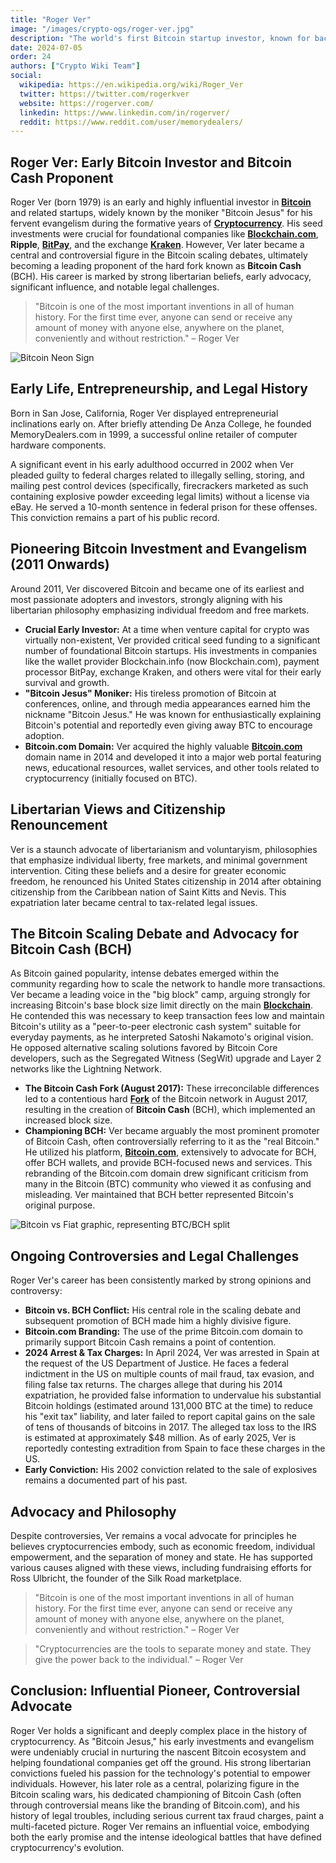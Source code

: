 ```yaml
---
title: "Roger Ver"
image: "/images/crypto-ogs/roger-ver.jpg"
description: "The world's first Bitcoin startup investor, known for backing Bitcoin.com, Blockchain.com, Ripple, BitPay, Kraken etc."
date: 2024-07-05
order: 24
authors: ["Crypto Wiki Team"]
social:
  wikipedia: https://en.wikipedia.org/wiki/Roger_Ver
  twitter: https://twitter.com/rogerkver
  website: https://rogerver.com/
  linkedin: https://www.linkedin.com/in/rogerver/
  reddit: https://www.reddit.com/user/memorydealers/
---
```


## **Roger Ver: Early Bitcoin Investor and Bitcoin Cash Proponent**

Roger Ver (born 1979) is an early and highly influential investor in **[Bitcoin](/posts/what-is-bitcoin)** and related startups, widely known by the moniker "Bitcoin Jesus" for his fervent evangelism during the formative years of **[Cryptocurrency](/posts/what-is-cryptocurrency)**. His seed investments were crucial for foundational companies like **[Blockchain.com](https://www.blockchain.com/)**, **Ripple**, **[BitPay](https://www.bitpay.com/)**, and the exchange **[Kraken](/exchanges/kraken)**. However, Ver later became a central and controversial figure in the Bitcoin scaling debates, ultimately becoming a leading proponent of the hard fork known as **Bitcoin Cash** (BCH). His career is marked by strong libertarian beliefs, early advocacy, significant influence, and notable legal challenges.

> "Bitcoin is one of the most important inventions in all of human history. For the first time ever, anyone can send or receive any amount of money with anyone else, anywhere on the planet, conveniently and without restriction." – Roger Ver

![Bitcoin Neon Sign](/images/posts/bitcoin-neon.jpg)

## **Early Life, Entrepreneurship, and Legal History**

Born in San Jose, California, Roger Ver displayed entrepreneurial inclinations early on. After briefly attending De Anza College, he founded MemoryDealers.com in 1999, a successful online retailer of computer hardware components.

A significant event in his early adulthood occurred in 2002 when Ver pleaded guilty to federal charges related to illegally selling, storing, and mailing pest control devices (specifically, firecrackers marketed as such containing explosive powder exceeding legal limits) without a license via eBay. He served a 10-month sentence in federal prison for these offenses. This conviction remains a part of his public record.

## **Pioneering Bitcoin Investment and Evangelism (2011 Onwards)**

Around 2011, Ver discovered Bitcoin and became one of its earliest and most passionate adopters and investors, strongly aligning with his libertarian philosophy emphasizing individual freedom and free markets.

- **Crucial Early Investor:** At a time when venture capital for crypto was virtually non-existent, Ver provided critical seed funding to a significant number of foundational Bitcoin startups. His investments in companies like the wallet provider Blockchain.info (now Blockchain.com), payment processor BitPay, exchange Kraken, and others were vital for their early survival and growth.
- **"Bitcoin Jesus" Moniker:** His tireless promotion of Bitcoin at conferences, online, and through media appearances earned him the nickname "Bitcoin Jesus." He was known for enthusiastically explaining Bitcoin's potential and reportedly even giving away BTC to encourage adoption.
- **Bitcoin.com Domain:** Ver acquired the highly valuable **[Bitcoin.com](https://www.bitcoin.com/)** domain name in 2014 and developed it into a major web portal featuring news, educational resources, wallet services, and other tools related to cryptocurrency (initially focused on BTC).

## **Libertarian Views and Citizenship Renouncement**

Ver is a staunch advocate of libertarianism and voluntaryism, philosophies that emphasize individual liberty, free markets, and minimal government intervention. Citing these beliefs and a desire for greater economic freedom, he renounced his United States citizenship in 2014 after obtaining citizenship from the Caribbean nation of Saint Kitts and Nevis. This expatriation later became central to tax-related legal issues.

## **The Bitcoin Scaling Debate and Advocacy for Bitcoin Cash (BCH)**

As Bitcoin gained popularity, intense debates emerged within the community regarding how to scale the network to handle more transactions. Ver became a leading voice in the "big block" camp, arguing strongly for increasing Bitcoin's base block size limit directly on the main **[Blockchain](/posts/what-is-blockchain)**. He contended this was necessary to keep transaction fees low and maintain Bitcoin's utility as a "peer-to-peer electronic cash system" suitable for everyday payments, as he interpreted Satoshi Nakamoto's original vision. He opposed alternative scaling solutions favored by Bitcoin Core developers, such as the Segregated Witness (SegWit) upgrade and Layer 2 networks like the Lightning Network.

- **The Bitcoin Cash Fork (August 2017):** These irreconcilable differences led to a contentious hard **[Fork](/posts/common-crypto-terms)** of the Bitcoin network in August 2017, resulting in the creation of **Bitcoin Cash** (BCH), which implemented an increased block size.
- **Championing BCH:** Ver became arguably the most prominent promoter of Bitcoin Cash, often controversially referring to it as the "real Bitcoin." He utilized his platform, **[Bitcoin.com](https://www.bitcoin.com/)**, extensively to advocate for BCH, offer BCH wallets, and provide BCH-focused news and services. This rebranding of the Bitcoin.com domain drew significant criticism from many in the Bitcoin (BTC) community who viewed it as confusing and misleading. Ver maintained that BCH better represented Bitcoin's original purpose.

![Bitcoin vs Fiat graphic, representing BTC/BCH split](/images/posts/bitcoin-vs-fiat.jpg)

## **Ongoing Controversies and Legal Challenges**

Roger Ver's career has been consistently marked by strong opinions and controversy:

- **Bitcoin vs. BCH Conflict:** His central role in the scaling debate and subsequent promotion of BCH made him a highly divisive figure.
- **Bitcoin.com Branding:** The use of the prime Bitcoin.com domain to primarily support Bitcoin Cash remains a point of contention.
- **2024 Arrest & Tax Charges:** In April 2024, Ver was arrested in Spain at the request of the US Department of Justice. He faces a federal indictment in the US on multiple counts of mail fraud, tax evasion, and filing false tax returns. The charges allege that during his 2014 expatriation, he provided false information to undervalue his substantial Bitcoin holdings (estimated around 131,000 BTC at the time) to reduce his "exit tax" liability, and later failed to report capital gains on the sale of tens of thousands of bitcoins in 2017. The alleged tax loss to the IRS is estimated at approximately $48 million. As of early 2025, Ver is reportedly contesting extradition from Spain to face these charges in the US.
- **Early Conviction:** His 2002 conviction related to the sale of explosives remains a documented part of his past.

## **Advocacy and Philosophy**

Despite controversies, Ver remains a vocal advocate for principles he believes cryptocurrencies embody, such as economic freedom, individual empowerment, and the separation of money and state. He has supported various causes aligned with these views, including fundraising efforts for Ross Ulbricht, the founder of the Silk Road marketplace.

> "Bitcoin is one of the most important inventions in all of human history. For the first time ever, anyone can send or receive any amount of money with anyone else, anywhere on the planet, conveniently and without restriction." – Roger Ver

> "Cryptocurrencies are the tools to separate money and state. They give the power back to the individual." – Roger Ver

## **Conclusion: Influential Pioneer, Controversial Advocate**

Roger Ver holds a significant and deeply complex place in the history of cryptocurrency. As "Bitcoin Jesus," his early investments and evangelism were undeniably crucial in nurturing the nascent Bitcoin ecosystem and helping foundational companies get off the ground. His strong libertarian convictions fueled his passion for the technology's potential to empower individuals. However, his later role as a central, polarizing figure in the Bitcoin scaling wars, his dedicated championing of Bitcoin Cash (often through controversial means like the branding of Bitcoin.com), and his history of legal troubles, including serious current tax fraud charges, paint a multi-faceted picture. Roger Ver remains an influential voice, embodying both the early promise and the intense ideological battles that have defined cryptocurrency's evolution.
